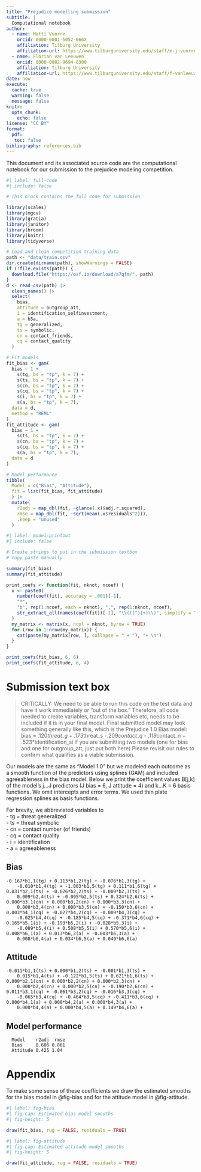 ```yaml
---
title: "Prejudice modelling submission"
subtitle: |
  Computational notebook
author: 
  - name: Matti Vuorre
    orcid: 0000-0001-5052-066X
    affiliation: Tilburg University
    affiliation-url: https://www.tilburguniversity.edu/staff/m-j-vuorre
  - name: Florian van Leeuwen
    orcid: 0000-0002-9694-8300
    affiliation: Tilburg University
    affiliation-url: https://www.tilburguniversity.edu/staff/f-vanleeuwen
date: now
execute:
  cache: true
  warning: false
  message: false
knitr: 
  opts_chunk: 
    echo: false
license: "CC BY"
format: 
  pdf: 
   toc: false
bibliography: references.bib
---
```


This document and its associated source code are the computational notebook for our submission to the prejudice modeling competition.

```r
#| label: full-code
#| include: false

# This block contains the full code for submission

library(scales)
library(mgcv)
library(gratia)
library(janitor)
library(broom)
library(knitr)
library(tidyverse)

# Load and clean competition training data
path <- "data/train.csv"
dir.create(dirname(path), showWarnings = FALSE)
if (!file.exists(path)) {
  download.file("https://osf.io/download/a7qfm/", path)
}
d <- read_csv(path) |> 
  clean_names() |>
  select(
    bias,
    attitude = outgroup_att,
    i = identification_selfinvestment,
    a = b5a,
    tg = generalized, 
    ts = symbolic,
    cn = contact_friends, 
    cq = contact_quality
  )

# Fit models
fit_bias <- gam(
  bias ~ 1 + 
    s(tg, bs = "tp", k = 7) + 
    s(ts, bs = "tp", k = 7) + 
    s(cn, bs = "tp", k = 7) +
    s(cq, bs = "tp", k = 7) +
    s(i, bs = "tp", k = 7) +
    s(a, bs = "tp", k = 7),
  data = d,
  method = "REML"
)
fit_attitude <- gam(
  bias ~ 1 + 
    s(ts, bs = "tp", k = 7) + 
    s(cn, bs = "tp", k = 7) +
    s(cq, bs = "tp", k = 7) +
    s(a, bs = "tp", k = 7),
  data = d
)

# Model performance
tibble(
  Model = c("Bias", "Attitude"),
  fit = list(fit_bias, fit_attitude)
  ) |> 
  mutate(
    r2adj = map_dbl(fit, ~glance(.x)$adj.r.squared),
    rmse = map_dbl(fit, ~sqrt(mean(.x$residuals^2))),
    .keep = "unused"
  )
```

```r
#| label: model-printout
#| include: false

# Create strings to put in the submission textbox
# copy paste manually

summary(fit_bias)
summary(fit_attitude)

print_coefs <- function(fit, nknot, ncoef) {
  x <- paste0(
    number(coef(fit), accuracy = .001)[-1],
    "*",
    "b", rep(1:ncoef, each = nknot), ",", rep(1:nknot, ncoef),
    str_extract_all(names(coef(fit))[-1], "\\(([^)]+)\\)", simplify = TRUE)
  )
  my_matrix <- matrix(x, ncol = nknot, byrow = TRUE)
  for (row in 1:nrow(my_matrix)) {
    cat(paste(my_matrix[row, ], collapse = " + "), "+ \n")
  }
}

print_coefs(fit_bias, 6, 6)
print_coefs(fit_attitude, 6, 4)
```

# Submission text box

>CRITICALLY: We need to be able to run this code on the test data and have it work immediately or "out of the box." Therefore, all code needed to create variables, transform variables etc, needs to be included if it is in your final model.
Final submitted model may look something generally like this, which is the Prejudice 1.0 Bias model:
bias = .120*threat_g + .173*threat_s -.209*contact_q - .119*contact_n + .523*identification_si
If you are submitting two models (one for bias and one for outgroup_att, just put both here)
Please revisit our rules to confirm what qualifies as a viable submission.

Our models are the same as "Model 1.0" but we modeled each outcome as a smooth function of the predictors using splines (GAM) and included agreeableness in the bias model. Below we print the coefficient values B[j,k] of the model's j...J predictors (J bias = 6, J attitude = 4) and k...K = 6 basis functions. We omit intercepts and error terms. We used thin plate regression splines as basis functions.

For brevity, we abbreviated variables to \
- tg = threat generalized \
- ts = threat symbolic \
- cn = contact number (of friends) \
- cq = contact quality \
- i = identification \
- a = agreeableness

## Bias

```
-0.167*b1,1(tg) + 0.113*b1,2(tg) + -0.076*b1,3(tg) + 
    -0.010*b1,4(tg) + -1.003*b1,5(tg) + 0.111*b1,6(tg) + 
0.031*b2,1(ts) + -0.026*b2,2(ts) + -0.009*b2,3(ts) + 
    0.009*b2,4(ts) + -0.095*b2,5(ts) + 0.324*b2,6(ts) + 
0.000*b3,1(cn) + 0.000*b3,2(cn) + 0.000*b3,3(cn) + 
    0.000*b3,4(cn) + 0.000*b3,5(cn) + -0.150*b3,6(cn) + 
0.003*b4,1(cq) + -0.027*b4,2(cq) + -0.009*b4,3(cq) + 
    -0.025*b4,4(cq) + -0.185*b4,5(cq) + -0.371*b4,6(cq) + 
0.165*b5,1(i) + -0.193*b5,2(i) + -0.028*b5,3(i) + 
    -0.089*b5,4(i) + 0.508*b5,5(i) + 0.570*b5,6(i) + 
0.008*b6,1(a) + 0.013*b6,2(a) + -0.003*b6,3(a) + 
    0.008*b6,4(a) + 0.034*b6,5(a) + 0.049*b6,6(a)
```

## Attitude

```
-0.011*b1,1(ts) + 0.000*b1,2(ts) + -0.001*b1,3(ts) + 
    0.015*b1,4(ts) + -0.122*b1,5(ts) + 0.621*b1,6(ts) + 
0.000*b2,1(cn) + 0.000*b2,2(cn) + 0.000*b2,3(cn) + 
    0.000*b2,4(cn) + 0.000*b2,5(cn) + -0.190*b2,6(cn) + 
0.011*b3,1(cq) + -0.061*b3,2(cq) + -0.016*b3,3(cq) + 
    -0.065*b3,4(cq) + -0.464*b3,5(cq) + -0.411*b3,6(cq) + 
0.000*b4,1(a) + 0.000*b4,2(a) + 0.000*b4,3(a) + 
    0.000*b4,4(a) + 0.000*b4,5(a) + 0.149*b4,6(a) + 
```

## Model performance

```
  Model    r2adj  rmse
  Bias     0.606 0.861
  Attitude 0.425 1.04 
```

# Appendix

To make some sense of these coefficients we draw the estimated smooths for the bias model in @fig-bias and for the attitude model in @fig-attitude.

```r
#| label: fig-bias
#| fig-cap: Estimated bias model smooths
#| fig-height: 5

draw(fit_bias, rug = FALSE, residuals = TRUE)
```

```r
#| label: fig-attitude
#| fig-cap: Estimated attitude model smooths
#| fig-height: 5

draw(fit_attitude, rug = FALSE, residuals = TRUE)
```
